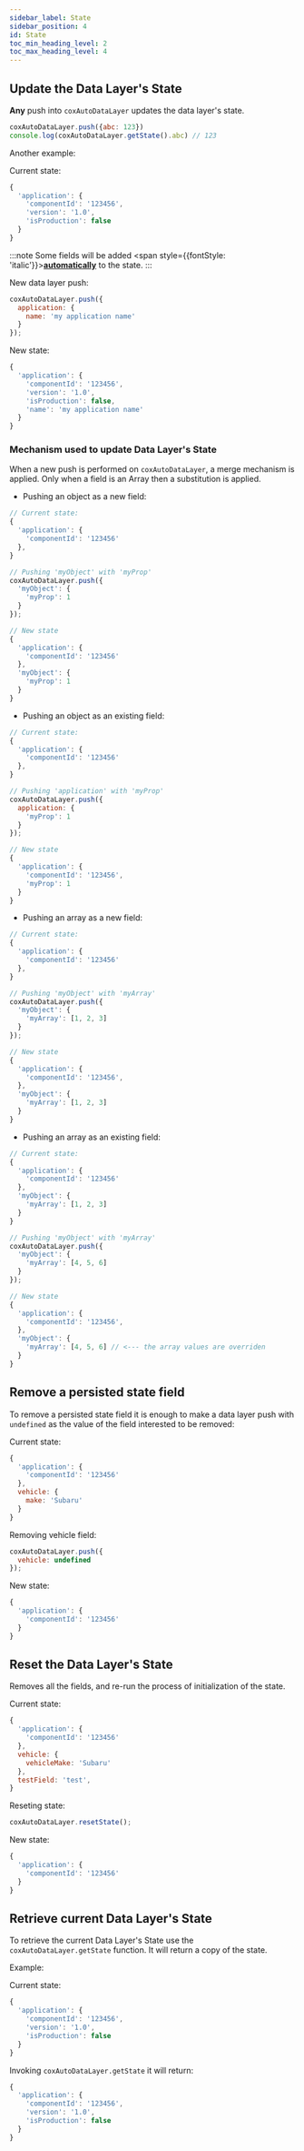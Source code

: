 ```yaml
---
sidebar_label: State
sidebar_position: 4
id: State
toc_min_heading_level: 2
toc_max_heading_level: 4
---
```


## Update the Data Layer's State

**Any** push into `coxAutoDataLayer` updates the data layer's state.

```js title='Example:'
coxAutoDataLayer.push({abc: 123})
console.log(coxAutoDataLayer.getState().abc) // 123
```

Another example:

Current state:

```js
{
  'application': {
    'componentId': '123456',
    'version': '1.0',
    'isProduction': false
  }
}
```

:::note
Some fields will be added
<span style={{fontStyle: 'italic'}}>[**automatically**](./autogenerated-fields.mdx) to the state.</span>
:::



New data layer push:

```js
coxAutoDataLayer.push({
  application: {
    name: 'my application name'
  }
});
```

New state:

```js
{
  'application': {
    'componentId': '123456',
    'version': '1.0',
    'isProduction': false,
    'name': 'my application name'
  }
}
```

### Mechanism used to update Data Layer's State
When a new push is performed on `coxAutoDataLayer`, a merge mechanism is applied.
Only when a field is an Array then a substitution is applied.
- Pushing an object as a new field:

```js
// Current state:
{
  'application': {
    'componentId': '123456'
  },
}

// Pushing 'myObject' with 'myProp'
coxAutoDataLayer.push({
  'myObject': {
    'myProp': 1
  }
});

// New state
{
  'application': {
    'componentId': '123456'
  },
  'myObject': {
    'myProp': 1
  }
}
```

- Pushing an object as an existing field:
```js
// Current state:
{
  'application': {
    'componentId': '123456'
  },
}

// Pushing 'application' with 'myProp'
coxAutoDataLayer.push({
  application: {
    'myProp': 1
  }
});

// New state
{
  'application': {
    'componentId': '123456',
    'myProp': 1
  }
}
```

- Pushing an array as a new field:
```js
// Current state:
{
  'application': {
    'componentId': '123456'
  },
}

// Pushing 'myObject' with 'myArray'
coxAutoDataLayer.push({
  'myObject': {
    'myArray': [1, 2, 3]
  }
});

// New state
{
  'application': {
    'componentId': '123456',
  },
  'myObject': {
    'myArray': [1, 2, 3]
  }
}
```

- Pushing an array as an existing field:
```js
// Current state:
{
  'application': {
    'componentId': '123456'
  },
  'myObject': {
    'myArray': [1, 2, 3]
  }
}

// Pushing 'myObject' with 'myArray'
coxAutoDataLayer.push({
  'myObject': {
    'myArray': [4, 5, 6]
  }
});

// New state
{
  'application': {
    'componentId': '123456',
  },
  'myObject': {
    'myArray': [4, 5, 6] // <--- the array values are overriden
  }
}
```

## Remove a persisted state field

To remove a persisted state field it is enough to make a data layer push with `undefined` as the value of the field interested to be removed:

Current state:

```js
{
  'application': {
    'componentId': '123456'
  },
  vehicle: {
    make: 'Subaru'
  }
}
```

Removing vehicle field:

```js
coxAutoDataLayer.push({
  vehicle: undefined
});
```

New state:

```js
{
  'application': {
    'componentId': '123456'
  }
}
```

## Reset the Data Layer's State

Removes all the fields, and re-run the process of initialization of the state.

Current state:

```js
{
  'application': {
    'componentId': '123456'
  },
  vehicle: {
    vehicleMake: 'Subaru'
  },
  testField: 'test',
}
```

Reseting state:

```js
coxAutoDataLayer.resetState();
```

New state:

```js
{
  'application': {
    'componentId': '123456'
  }
}
```

## Retrieve current Data Layer's State

To retrieve the current Data Layer's State use the `coxAutoDataLayer.getState` function. It will return a copy of the state.

Example:

Current state:

```js
{
  'application': {
    'componentId': '123456',
    'version': '1.0',
    'isProduction': false
  }
}
```

Invoking `coxAutoDataLayer.getState` it will return:

```js
{
  'application': {
    'componentId': '123456',
    'version': '1.0',
    'isProduction': false
  }
}
```
